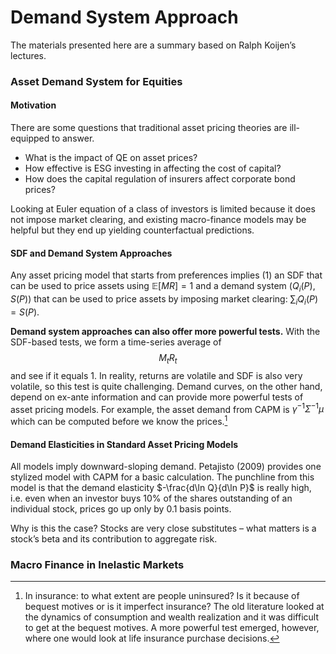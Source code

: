# Demand System Approach

The materials presented here are a summary based on Ralph Koijen's lectures.

### Asset Demand System for Equities

#### Motivation

There are some questions that traditional asset pricing theories are ill-equipped to answer. 

- What is the impact of QE on asset prices?
- How effective is ESG investing in affecting the cost of capital?
- How does the capital regulation of insurers affect corporate bond prices?

Looking at Euler equation of a class of investors is limited because it does not impose market clearing, and existing macro-finance models may be helpful but they end up yielding counterfactual predictions.

#### SDF and Demand System Approaches

Any asset pricing model that starts from preferences implies (1) an SDF that can be used to price assets using $\mathbb{E}[MR]=1$ and a demand system $(Q_i(P),S(P))$ that can be used to price assets by imposing market clearing: $\sum_i Q_i(P) = S(P)$. 

**Demand system approaches can also offer more powerful tests.** With the SDF-based tests, we form a time-series average of $$M_t R_t$$ and see if it equals 1. In reality, returns are volatile and SDF is also very volatile, so this test is quite challenging. Demand curves, on the other hand, depend on ex-ante information and can provide more powerful tests of asset pricing models. For example, the asset demand from CAPM is $\gamma^{-1} \Sigma^{-1} \mu$ which can be computed before we know the prices.[^1] 

[^1]: In insurance: to what extent are people uninsured? Is it because of bequest motives or is it imperfect insurance? The old literature looked at the dynamics of consumption and wealth realization and it was difficult to get at the bequest motives. A more powerful test emerged, however, where one would look at life insurance purchase decisions.

#### Demand Elasticities in Standard Asset Pricing Models

All models imply downward-sloping demand. Petajisto (2009) provides one stylized model with CAPM for a basic calculation. The punchline from this model is that the demand elasticity $-\frac{d\ln Q}{d\ln P}$ is really high, i.e. even when an investor buys 10% of the shares outstanding of an individual stock, prices go up only by 0.1 basis points.

Why is this the case? Stocks are very close substitutes -- what matters is a stock's beta and its contribution to aggregate risk. 

### Macro Finance in Inelastic Markets


